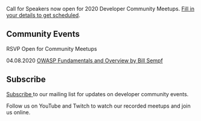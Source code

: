 
<Card>

<Text my={20}>Call for Speakers now open for 2020 Developer Community Meetups. <a href="https://forms.gle/25rCPEE6WwsjMQSs7" target="_blank" rel="noopener noreferrer">Fill in your details to get scheduled</a>.</Text>

## Community Events

RSVP Open for Community Meetups 

<Text my={20}>04.08.2020  <a href="https://www.eventbrite.com/e/javascript-and-friends-online-meetup-tickets-100300920754" target="_blank" rel="noopener noreferrer">OWASP Fundamentals and Overview by Bill Sempf</a></Text>

## Subscribe

<a href="http://eepurl.com/gubqeb" target="_blank">Subscribe </a>to our mailing list for updates on developer community events. 

Follow us on YouTube and Twitch to watch our recorded meetups and join us online.

</Card>
